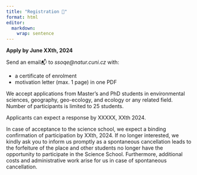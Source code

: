 ```yaml
---
title: "Registration 📝"
format: html
editor: 
  markdown: 
    wrap: sentence
---
```


:::{.callout-important}
**Apply by June XXth, 2024** 

Send an email📬 to *ssoqe@natur.cuni.cz* with:

* a certificate of enrolment
* motivation letter (max. 1 page) in one PDF  

:::

We accept applications from Master’s and PhD students in environmental sciences, geography, geo-ecology, and ecology or any related field. Number of participants is limited to 25 students.

Applicants can expect a response by XXXXX, XXth 2024.

In case of acceptance to the science school, we expect a binding confirmation of participation by XXth, 2024. If no longer interested, we kindly ask you to inform us promptly as a spontaneous cancellation leads to the forfeiture of the place and other students no longer have the opportunity to participate in the Science School. Furthermore, additional costs and administrative work arise for us in case of spontaneous cancellation.